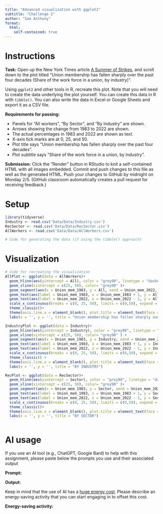 ```yaml
---
title: "Advanced visualization with ggplot2"
subtitle: "Challenge 2"
author: "Sam Anthony"
format: 
  html:
    self-contained: true
---
```


# Instructions

**Task:** Open up the New York Times article [A Summer of Strikes](https://www.nytimes.com/interactive/2023/09/03/business/economy/strikes-union-sag-uaw.html), and scroll down to the plot titled "Union membership has fallen sharply over the past four decades (Share of the work force in a union, by industry)".

Using `ggplot2` and other tools in R, recreate this plot. Note that you will need to create the data underlying the plot yourself. You can create this data in R with `tibble()`. You can also write the data in Excel or Google Sheets and export it as a CSV file.

**Requirements for passing:**

- Panels for "All workers", "By Sector", and "By Industry" are shown.
- Arrows showing the change from 1983 to 2022 are shown.
- The actual percentages in 1983 and 2022 are shown as text.
- X-axis tick marks are at 0, 25, and 50.
- Plot title says "Union membership has fallen sharply over the past four decades".
- Plot subtitle says "Share of the work force in a union, by industry".

**Submission:** Click the "Render" button in RStudio to knit a self-contained HTML with all images embedded. Commit and push changes to this file as well as the generated HTML. Push your changes to GitHub by midnight on Monday 2/5. (GitHub classroom automatically creates a pull request for receiving feedback.)



# Setup

```r
library(tidyverse)
Industry <- read.csv('Data/Data/Industry.csv')
RecSector <- read.csv('Data/Data/RecSector.csv')
AllWorkers <- read.csv('Data/Data/AllWorkers.csv')
```

```r
# Code for generating the data (if using the tibble() approach)
```




# Visualization


```r
# Code for recreating the visualization
AllPlot <- ggplot(data = AllWorkers)+
  geom_hline(aes(yintercept = All), color = "grey90", linetype = "dashed")+
  geom_vline(xintercept = c(25, 50), color= "grey90" )+
  geom_segment(aes(x = Union_mem_1983, y = All, xend = Union_mem_2022, yend = All), arrow = arrow(length = unit(0.08, "inches")), color = "#1C5075", lwd = 0.8) +
  geom_text(aes(label = Union_mem_1983, x = Union_mem_1983 + 1, y = All))+
  geom_text(aes(label = Union_mem_2022, x = Union_mem_2022 - 1, y = All))+
  scale_x_continuous(breaks = c(0, 25, 50), limits = c(0,50), expand = expansion(0), labels = c("0%", 25, 50))+
  theme_classic()+   
  theme(axis.line.x = element_blank(), plot.title = element_text(face = "bold"))+
  labs(x = '', y = '', title = "Union membership has fallen sharply over the past four decades", subtitle = "Share of the work force in a union, by industry")
```

```r
IndustryPlot <- ggplot(data = Industry)+
  geom_hline(aes(yintercept = Industry), color = "grey90", linetype = "dashed")+
  geom_vline(xintercept = c(25, 50), color= "grey90" ) +
  geom_segment(aes(x = Union_mem_1983, y = Industry, xend = Union_mem_2022, yend = Industry), arrow = arrow(length = unit(0.08, "inches")), color = "#1C5075", lwd = 0.8) +
  geom_text(aes(label = Union_mem_1983, x = Union_mem_1983 + 1, y = Industry)) +
  geom_text(aes(label = Union_mem_2022, x = Union_mem_2022 - 1, y = Industry)) +
  scale_x_continuous(breaks = c(0, 25, 50), limits = c(0,50), expand = expansion(0), labels = c("0%", 25, 50)) +
  theme_classic() +   
  theme(axis.line.x = element_blank(), plot.title = element_text(face = "bold")) +
  labs(x = '', y = '', title = "BY INDUSTRY")
```

```r
RecPlot <- ggplot(data = RecSector)+
  geom_hline(aes(yintercept = Sector), color = "grey90", linetype = "dashed")+
  geom_vline(xintercept = c(25, 50), color= "grey90" )+
  geom_segment(aes(x = Union_mem_1983, y = Sector, xend = Union_mem_2022, yend = Sector), arrow = arrow(length = unit(0.08, "inches")), color = "#1C5075", lwd = 0.8) +
  geom_text(aes(label = Union_mem_1983, x = Union_mem_1983 + 1, y = Sector))+
  geom_text(aes(label = Union_mem_2022, x = Union_mem_2022 - 1, y = Sector))+
  scale_x_continuous(breaks = c(0, 25, 50), limits = c(0,50), expand = expansion(0), labels = c("0%", 25, 50))+
  theme_classic()+   
  theme(axis.line.x = element_blank(), plot.title = element_text(face = "bold"))+
  labs(x = '', y = '', title = "BY SECTOR")
```


```r

```


# AI usage

If you use an AI tool (e.g., ChatGPT, Google Bard) to help with this assignment, please paste below the prompts you use and their associated output

**Prompt:**

**Output:**

Keep in mind that the use of AI has a [huge energy cost](https://lmyint.github.io/212_spring_2024/syllabus.html#artificial-intelligence-ai-use). Please describe an energy-saving activity that you can start engaging in to offset this cost.

**Energy-saving activity:** 
